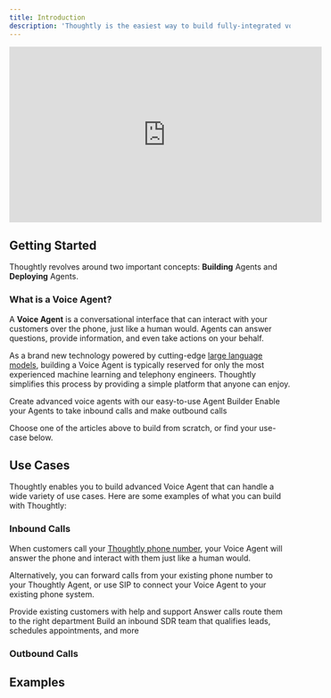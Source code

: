 ```yaml
---
title: Introduction
description: 'Thoughtly is the easiest way to build fully-integrated voice agents for your business.'
---
```


<Frame caption="AI Voices, Real Conversations">
    <iframe
        width="560"
        height="315"
        src="https://www.youtube.com/embed/KzHVSHHe8ss"
        title="YouTube video player"
        frameborder="0"
        allow="accelerometer; autoplay; clipboard-write; encrypted-media; gyroscope; picture-in-picture"
        allowfullscreen
    ></iframe>
</Frame>

## Getting Started

Thoughtly revolves around two important concepts: <b>Building</b> Agents and <b>Deploying</b> Agents.

### What is a Voice Agent?

A <b>Voice Agent</b> is a conversational interface that can interact with your customers over the phone, just like a human would. Agents can answer questions, provide information, and even take actions on your behalf.

As a brand new technology powered by cutting-edge <a target="_blank" href="https://en.wikipedia.org/wiki/Large_language_model">large language models</a>, building a Voice Agent is typically reserved for only the most experienced machine learning and telephony engineers. Thoughtly simplifies this process by providing a simple platform that anyone can enjoy.

<CardGroup cols={2}>
    <Card
        title="Building Agents"
        icon="diagram-nested"
        href="build/editor"
    >
        Create advanced voice agents with our easy-to-use Agent Builder
    </Card>
    <Card
        title="Deploying Agents"
        icon="phone-volume"
        href="deploy/deploy"
    >
        Enable your Agents to take inbound calls and make outbound calls
    </Card>
</CardGroup>

<Tip>Choose one of the articles above to build from scratch, or find your use-case below.</Tip>

## Use Cases

Thoughtly enables you to build advanced Voice Agent that can handle a wide variety of use cases. Here are some examples of what you can build with Thoughtly:

### Inbound Calls

When customers call your <a href="deploy/buying-a-number">Thoughtly phone number</a>, your Voice Agent will answer the phone and interact with them just like a human would.

Alternatively, you can <a>forward calls from your existing phone number</a> to your Thoughtly Agent, or use SIP to connect your Voice Agent to your existing phone system.

<CardGroup cols={2}>
    <Card
        title="Customer Service"
        icon="headset"
        href="use-cases/inbound/customer-service"
    >
        Provide existing customers with help and support
    </Card>
    <Card
        title="Receptionist"
        icon="bell-concierge"
        href="use-cases/inbound/receptionist"
    >
        Answer calls route them to the right department
    </Card>
    <Card
        title="Sales"
        icon="money-bill"
        href="use-cases/inbound/sales"
    >
        Build an inbound SDR team that qualifies leads, schedules appointments, and more
    </Card>
</CardGroup>

### Outbound Calls

## Examples
